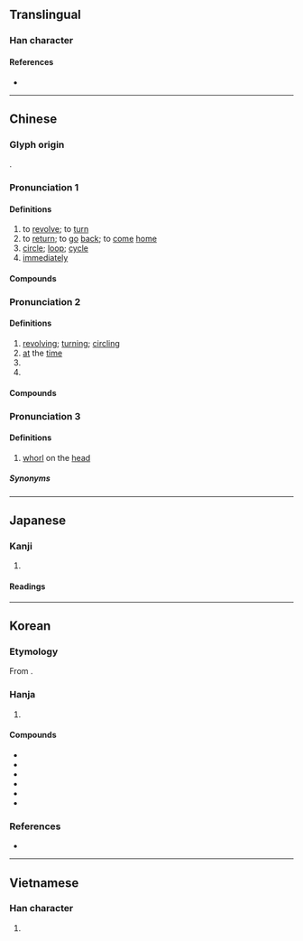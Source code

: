 {{character info}}
==Translingual==

===Han character===
{{Han char|rn=70|rad=方|as=07|sn=11|four=08281|canj=YSONO|ids=⿸𭤨疋,⿰方𭻾}}

====References====
* {{Han ref|kx=0483.170|dkj=13656|dj=0845.120|hdz=32181.040|uh=65CB|ud=26059|bh=B1DB|bd=45531}}

----

==Chinese==
{{zh-forms}}

===Glyph origin===
{{Han etym}}
{{Han compound|㫃|疋|t2=foot|ls=ic}}.

===Pronunciation 1===
{{zh-pron
|m=xuán,er=y
|m-s=
|c=syun4
|c-t=lhun2
|g=
|h=pfs=siên;gd=xiên2
|j=
|mb=sṳ̌ing
|md=siòng
|mn=qz,tw,xm,zz:soân/qz,tw,xm,zz:chn̂g/qz,tw,xm:sn̂g/twv:soan
|mn_note=soân - literary; chn̂g/sn̂g - vernacular
|mn-t=suêng5/suang5/zeng5
|mn-t_note=suêng5/suang5 - literary (suêng5 - Chaozhou); zeng5 - dialectal usage
|w=3xxi
|x=
|dial=1
|mc=1
|oc=1,1
|cat=v,n,adv
}}

====Definitions====
{{zh-hanzi}}

# to [[revolve]]; to [[turn]]
# to [[return]]; to [[go]] [[back]]; to [[come]] [[home]]
# [[circle]]; [[loop]]; [[cycle]]
# [[immediately]]

====Compounds====
{{zh-der|fold=1|凱旋門|回旋|亂旋|反氣旋|急旋旋|凱旋|便旋|不旋踵|回旋梯|天旋地轉|周旋|天旋日轉|從中斡旋|周旋到底|不足回旋|僅容旋馬|主旋律|假意周旋|壇坫週旋|旋室|旋轉乾坤|旋毛蟲|旋木雀|氣旋|打旋磨|旋踵|旋石|旋旋|旋翼|旋光性|打旋|旋繞|敗不旋踵|旋辟|禍不旋踵|機不旋踵|旋轉|槃旋|戰不旋踵|盤旋曲折|疾如旋踵|打盤旋|旋即|旋轉餐廳|旋轉體|斡旋|旋螺|旋律|盤旋|旋兒|旋轉球|旋乾轉坤|旋胡|旋里|死不旋踵|旋車盤|旋宮|計不旋踵|胡旋舞|螺旋菌|迴旋曲|鈞旋轂轉|逐旋|螺旋|螺旋體|面旋|螺旋狀|錦旋|螺旋槳|輪旋曲|迴旋|髮旋}}

===Pronunciation 2===
{{zh-pron
|m=xuàn,er=y
|dial=2
|mc=2
|oc=2,2
|cat=a
}}

====Definitions====
{{zh-hanzi}}

# [[revolving]]; [[turning]]; [[circling]]
# [[at]] the [[time]]
# {{zh-alt-form|*鏇|to [[pare]]}}
# {{zh-alt-form|*鏇|[[hot]] [[water]] [[container]] for [[warming]] [[wine]]}}

====Compounds====
{{zh-der|fold=1|旋風腳|旋風|旋子|旋風裝|溫帶氣旋}}

===Pronunciation 3===
{{zh-pron
|m=xuán,er=y
|m-s=
|c=zyun6
|c_note=also written as {{zh-l|轉|tr=-}}
|c-t=dun5
|g=
|h=pfs=chhion;gd=qion4
|j=
|mb=
|md=
|mn=xm,qz,tw:chn̄g/zz,yl:chūiⁿ
|mn-t=zeng7
|x=
|dial=n
|mc=2
|oc=2,2
|cat=n
}}

====Definitions====
{{zh-hanzi}}

# [[whorl]] on the [[head]]

=====Synonyms=====
{{zh-dial|髮旋}}

----

==Japanese==

===Kanji===
{{ja-kanji|grade=c|rs=方07}}

# {{rfdef|ja|sort=方07}}

====Readings====
{{ja-readings
|goon=ぜん
|kanon=せん
|kun=めぐ-る, ゆばり
}}

----

==Korean==

===Etymology===
From {{der|ko|ltc|-}} {{ltc-l|旋|id=1+2}}. {{hanja-hunmong|션〯|syen|雜語#하01A}}

===Hanja===
{{ko-hanja-search}}
{{ko-hanja|돌다|돌|선}}

# {{hanja form of|선|[[revolve]]}}

====Compounds====
{{der-top3|Compounds}}
* {{ko-l|알선|[[recommendation]]|斡旋}}
* {{ko-l|주선|[[arrangement]]|周旋}}
* {{ko-l|선회|[[revolution]]; [[rotation]]|旋回}}
* {{ko-l|선풍|[[whirlwind]]|旋風}}
* {{ko-l|나선|a [[helix]], a [[spiral]]|螺旋}}
* {{ko-l|개선|a [[triumphant]] [[return]]|凱旋}}
{{der-bottom}}

===References===
* {{R:hanjadoc|4516}}

----

==Vietnamese==

===Han character===
{{vi-hantu|[[toàn]], [[triệng]], [[trình]], [[triền]], [[tuyền]]|rs=方07}}

# {{rfdef|vi|sort=方07}}